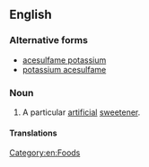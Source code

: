 ==English==
{{wikipedia}}

===Alternative forms===
* [[acesulfame potassium]]
* [[potassium acesulfame]]

===Noun===
{{en-noun|-|sg=[[acesulfame]] [[K]]}}

# A particular [[artificial]] [[sweetener]].

====Translations====
{{trans-top|artificial sweetener}}
{{trans-mid}}
{{trans-bottom}}

[[Category:en:Foods]]